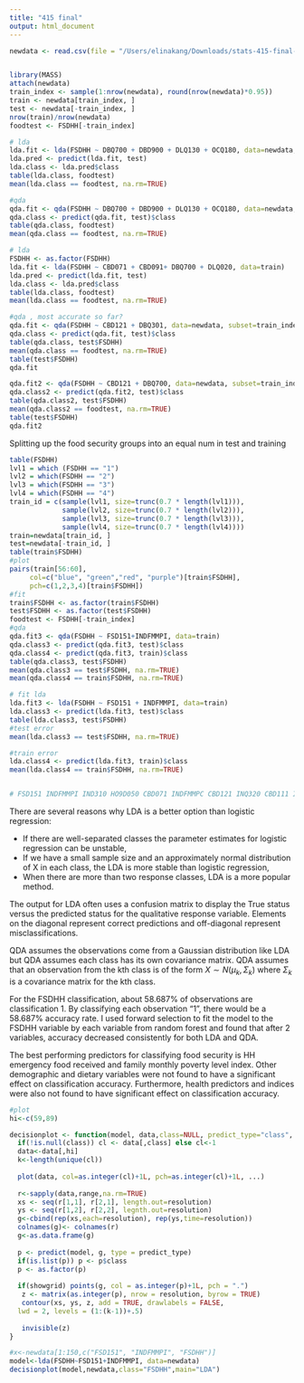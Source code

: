 ```yaml
---
title: "415 final"
output: html_document
---
```


```r
newdata <- read.csv(file = "/Users/elinakang/Downloads/stats-415-final-main-Open-Ended datasets/Open-Ended datasets/open_data.csv")


library(MASS)
attach(newdata)
train_index <- sample(1:nrow(newdata), round(nrow(newdata)*0.95))
train <- newdata[train_index, ]
test <- newdata[-train_index, ]
nrow(train)/nrow(newdata)
foodtest <- FSDHH[-train_index]

# lda 
lda.fit <- lda(FSDHH ~ DBQ700 + DBD900 + DLQ130 + OCQ180, data=newdata, subset=train_index)
lda.pred <- predict(lda.fit, test)
lda.class <- lda.pred$class
table(lda.class, foodtest)
mean(lda.class == foodtest, na.rm=TRUE) 

#qda
qda.fit <- qda(FSDHH ~ DBQ700 + DBD900 + DLQ130 + OCQ180, data=newdata, subset=train_index)
qda.class <- predict(qda.fit, test)$class
table(qda.class, foodtest)
mean(qda.class == foodtest, na.rm=TRUE) 
```

```r
# lda 
FSDHH <- as.factor(FSDHH)
lda.fit <- lda(FSDHH ~ CBD071 + CBD091+ DBQ700 + DLQ020, data=train)
lda.pred <- predict(lda.fit, test)
lda.class <- lda.pred$class
table(lda.class, foodtest)
mean(lda.class == foodtest, na.rm=TRUE) 

#qda , most accurate so far?
qda.fit <- qda(FSDHH ~ CBD121 + DBQ301, data=newdata, subset=train_index)
qda.class <- predict(qda.fit, test)$class
table(qda.class, test$FSDHH)
mean(qda.class == foodtest, na.rm=TRUE) 
table(test$FSDHH)
qda.fit

qda.fit2 <- qda(FSDHH ~ CBD121 + DBQ700, data=newdata, subset=train_index)
qda.class2 <- predict(qda.fit2, test)$class
table(qda.class2, test$FSDHH)
mean(qda.class2 == foodtest, na.rm=TRUE) 
table(test$FSDHH)
qda.fit2
```


Splitting up the food security groups into an equal num in test and training
```r
table(FSDHH)
lvl1 = which (FSDHH == "1")
lvl2 = which(FSDHH == "2")
lvl3 = which(FSDHH == "3")
lvl4 = which(FSDHH == "4")
train_id = c(sample(lvl1, size=trunc(0.7 * length(lvl1))),
             sample(lvl2, size=trunc(0.7 * length(lvl2))), 
             sample(lvl3, size=trunc(0.7 * length(lvl3))), 
             sample(lvl4, size=trunc(0.7 * length(lvl4))))
train=newdata[train_id, ]
test=newdata[-train_id, ]
table(train$FSDHH)
#plot
pairs(train[56:60],
     col=c("blue", "green","red", "purple")[train$FSDHH],
     pch=c(1,2,3,4)[train$FSDHH])
#fit
train$FSDHH <- as.factor(train$FSDHH)
test$FSDHH <- as.factor(test$FSDHH)
foodtest <- FSDHH[-train_index]
#qda 
qda.fit3 <- qda(FSDHH ~ FSD151+INDFMMPI, data=train)
qda.class3 <- predict(qda.fit3, test)$class
qda.class4 <- predict(qda.fit3, train)$class
table(qda.class3, test$FSDHH)
mean(qda.class3 == test$FSDHH, na.rm=TRUE) 
mean(qda.class4 == train$FSDHH, na.rm=TRUE) 

# fit lda
lda.fit3 <- lda(FSDHH ~ FSD151 + INDFMMPI, data=train)
lda.class3 <- predict(lda.fit3, test)$class
table(lda.class3, test$FSDHH)
#test error
mean(lda.class3 == test$FSDHH, na.rm=TRUE) 

#train error
lda.class4 <- predict(lda.fit3, train)$class
mean(lda.class4 == train$FSDHH, na.rm=TRUE) 


# FSD151 INDFMMPI IND310 HO9D050 CBD071 INDFMMPC CBD121 INQ320 CBD111 IND235 FSQ012 
```

There are several reasons why LDA is a better option than logistic regression:

- If there are well-separated classes the parameter estimates for logistic regression can be unstable,
- If we have a small sample size and an approximately normal distribution of X in each class, the LDA is more stable than logistic regression,
- When there are more than two response classes, LDA is a more popular method.

The output for LDA often uses a confusion matrix to display the True status versus the predicted status for the qualitative response variable. Elements on the diagonal represent correct predictions and off-diagonal represent misclassifications.

QDA assumes the observations come from a Gaussian distribution like LDA but QDA assumes each class has its own covariance matrix. QDA assumes that an observation from the kth class is of the form $X\sim N(\mu_k, \Sigma_k)$ where $\Sigma_k$ is a covariance matrix for the kth class. 

For the FSDHH classification, about 58.687% of observations are classification 1. By classifying each observation "1", there would be a 58.687% accuracy rate. I used forward selection to fit the model to the FSDHH variable by each variable from random forest and found that after 2 variables, accuracy decreased consistently for both LDA and QDA. 

The best performing predictors for classifying food security is HH emergency food received and family monthly poverty level index. Other demographic and dietary variables were not found to have a significant effect on classification accuracy. Furthermore, health predictors and indices were also not found to have significant effect on classification accuracy. 

```r
#plot 
hi<-c(59,89)

decisionplot <- function(model, data,class=NULL, predict_type="class", resolution=100, showgrid=TRUE,...){
  if(!is.null(class)) cl <- data[,class] else cl<-1
  data<-data[,hi]
  k<-length(unique(cl))
  
  plot(data, col=as.integer(cl)+1L, pch=as.integer(cl)+1L, ...)
  
  r<-sapply(data,range,na.rm=TRUE)
  xs <- seq(r[1,1], r[2,1], length.out=resolution)
  ys <- seq(r[1,2], r[2,2], legnth.out=resolution)
  g<-cbind(rep(xs,each=resolution), rep(ys,time=resolution))
  colnames(g)<- colnames(r)
  g<-as.data.frame(g)
  
  p <- predict(model, g, type = predict_type)
  if(is.list(p)) p <- p$class
  p <- as.factor(p)
  
  if(showgrid) points(g, col = as.integer(p)+1L, pch = ".")
   z <- matrix(as.integer(p), nrow = resolution, byrow = TRUE)
   contour(xs, ys, z, add = TRUE, drawlabels = FALSE,
  lwd = 2, levels = (1:(k-1))+.5)
   
   invisible(z)
}

#x<-newdata[1:150,c("FSD151", "INDFMMPI", "FSDHH")]
model<-lda(FSDHH~FSD151+INDFMMPI, data=newdata)
decisionplot(model,newdata,class="FSDHH",main="LDA")

```

